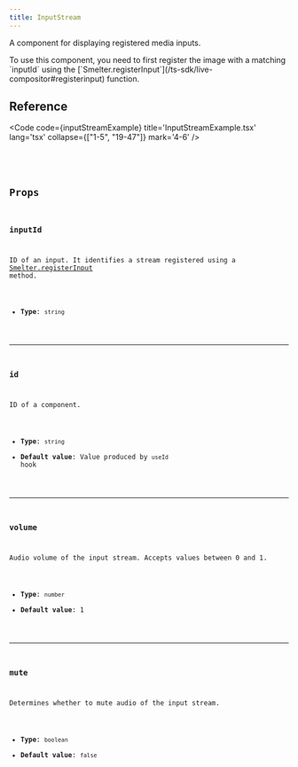 ```yaml
---
title: InputStream
---
```


A component for displaying registered media inputs.

<Aside>To use this component, you need to first register the image with a matching `inputId` using the [`Smelter.registerInput`](/ts-sdk/live-compositor#registerinput) function.</Aside>

## Reference

<Code code={inputStreamExample} title='InputStreamExample.tsx' lang='tsx' collapse={["1-5", "19-47"]} mark='4-6' />

<CollapsibleDetails summaryTitle='Type definitions'>
<Code code={`
type InputStreamProps = {
    id?: string;
    inputId: string;
    volume?: number;
    mute?: boolean;
}
`} lang='tsx' />
</CollapsibleDetails>

## Props

### inputId
ID of an input. It identifies a stream registered using a [Smelter.registerInput](/ts-sdk/live-compositor#registerinput) method.

- **Type**: `string`

---

### id
ID of a component.

- **Type**: `string`
- **Default value**: Value produced by `useId` hook

---

### volume
Audio volume of the input stream. Accepts values between 0 and 1.

- **Type**: `number`
- **Default value**: 1

---

### mute
Determines whether to mute audio of the input stream.

- **Type**: `boolean`
- **Default value**: `false`
